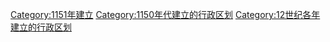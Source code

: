 {{Cat topic in year| topic=建立的行政区划|year=1151}}
[[Category:1151年建立|Category:1151年建立]]
[[Category:1150年代建立的行政区划|Category:1150年代建立的行政区划]]
[[Category:12世纪各年建立的行政区划|Category:12世纪各年建立的行政区划]]